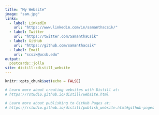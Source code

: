 ```yaml
---
title: "My Website"
image: "sam.jpg"
links:
  - label: LinkedIn
    url: "https://www.linkedin.com/in/samanthacsik/"
  - label: Twitter
    url: "https://twitter.com/SamanthaCsik"
  - label: GitHub
    url: "https://github.com/samanthacsik"
  - label: Email
    url: "scsik@ucsb.edu"
output:
  postcards::jolla
site: distill::distill_website
---
```


```r
knitr::opts_chunk$set(echo = FALSE)

# Learn more about creating websites with Distill at:
# https://rstudio.github.io/distill/website.html

# Learn more about publishing to GitHub Pages at:
# https://rstudio.github.io/distill/publish_website.html#github-pages

```

